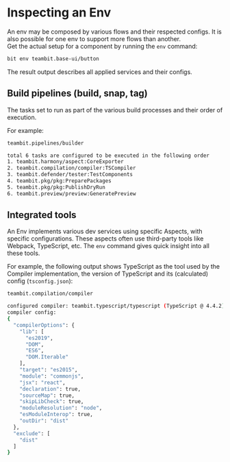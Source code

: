 # Inspecting an Env

An env may be composed by various flows and their respected configs. It is also possible for one env to support more flows than another.  
Get the actual setup for a component by running the `env` command:

```bash
bit env teambit.base-ui/button
```

The result output describes all applied services and their configs.

## Build pipelines (build, snap, tag)

The tasks set to run as part of the various build processes and their order of execution.

For example:

```bash
teambit.pipelines/builder

total 6 tasks are configured to be executed in the following order
1. teambit.harmony/aspect:CoreExporter
2. teambit.compilation/compiler:TSCompiler
3. teambit.defender/tester:TestComponents
4. teambit.pkg/pkg:PreparePackages
5. teambit.pkg/pkg:PublishDryRun
6. teambit.preview/preview:GeneratePreview
```

## Integrated tools

An Env implements various dev services using specific Aspects, with specific configurations. These aspects often use third-party tools like Webpack, TypeScript, etc. The `env` command gives quick insight into all these tools.

For example, the following output shows TypeScript as the tool used by the Compiler implementation, the version of TypeScript and its (calculated) config (`tsconfig.json`):

```bash
teambit.compilation/compiler

configured compiler: teambit.typescript/typescript (TypeScript @ 4.4.2)
compiler config:
{
  "compilerOptions": {
    "lib": [
      "es2019",
      "DOM",
      "ES6",
      "DOM.Iterable"
    ],
    "target": "es2015",
    "module": "commonjs",
    "jsx": "react",
    "declaration": true,
    "sourceMap": true,
    "skipLibCheck": true,
    "moduleResolution": "node",
    "esModuleInterop": true,
    "outDir": "dist"
  },
  "exclude": [
    "dist"
  ]
}
```
